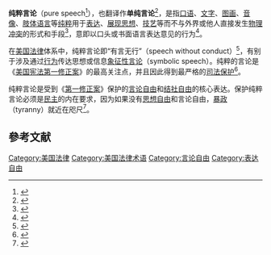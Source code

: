 {{Rough translation|time=2020-08-01T12:18:04+00:00}}
'''纯粹言论'''（pure speech<ref>{{cite book|author=杨泰顺|title=到宪政之路|url=https://books.google.com/books?id=x9EMAAAAYAAJ|year=1990|publisher=永然文化出版股份有限公司}}</ref>），也翻译作'''单纯言论'''<ref>{{cite web|url=http://nccur.lib.nccu.edu.tw/bitstream/140.119/74242/2/040202.pdf|title=论网络匿名言论之保障——以身分揭露程序为中心|work=国立政治大学图书馆|date=2013-12-06|url-status=|archiveurl=|archivedate=}}</ref>，是指[[口语|口语]]、[[文字|文字]]、[[图画|图画]]、[[音像|音像]]、[[肢体语言|肢体语言]]等[[纯粹|纯粹]]用于[[表达|表达]]、[[展现|展现]][[思想|思想]]、[[技艺|技艺]]等而不与外界或他人直接发生[[物理冲突|物理冲突]]的形式和手段<ref name="甄树青2000">{{cite book|author=甄树青|title=论表达自由|url=https://books.google.com/books?id=A3t4AAAAIAAJ|year=2000|publisher=社会科学文献出版社|isbn=978-7-80149-321-7}}</ref>，意即以口头或书面语言表达意见的行为<ref name="周伟2006">{{cite book|author=周伟|title=宪法基本权利: 原理・规范・应用|url=https://books.google.com/books?id=gMwPAQAAMAAJ|year=2006|publisher=法律出版社|isbn=978-7-5036-6608-7}}</ref>。

在[[美国法律|美国法律]]体系中，纯粹言论即“有言无行”（speech without conduct）<ref name="Pritchett1977">{{cite book|author=Charles Herman Pritchett|title=The American Constitution|url=https://books.google.com/books?id=UHS0AAAAIAAJ|year=1977|publisher=McGraw-Hill|isbn=978-0-07-050877-4}}</ref>，有别于涉及通过[[行为|行为]]传达思想或信息[[象征性言论|象征性言论]]（symbolic speech）。纯粹的言论是《[[美国宪法第一修正案|美国宪法第一修正案]]》的最高关注点，并且因此得到最严格的[[司法保护|司法保护]]<ref>{{cite book|title=Zoning and Planning Law Handbook|url=https://books.google.com/books?id=unhPAAAAMAAJ|year=2005|publisher=Clark Boardman Company|isbn=978-0-314-11890-5}}</ref>。

纯粹言论是受到《[[美国宪法第一修正案|第一修正案]]》保护的[[言论自由|言论自由]]和[[结社自由|结社自由]]的核心表达。保护纯粹言论必须是[[民主|民主]]的内在要求，因为如果没有[[思想自由|思想自由]]和言论自由，[[暴政|暴政]]（tyranny）就近在咫尺<ref name="SchultzVile2015">{{cite book|author1=David Schultz|author2=John R. Vile|title=The Encyclopedia of Civil Liberties in America|url=https://books.google.com/books?id=KngGCAAAQBAJ&pg=PA758|date=10 April 2015|publisher=Routledge|isbn=978-1-317-45713-8|pages=758–}}</ref>。

== 參考文献 ==
{{Reflist}}

{{law-stub}}

[[Category:美国法律|Category:美国法律]]
[[Category:美国法律术语|Category:美国法律术语]]
[[Category:言论自由|Category:言论自由]]
[[Category:表达自由|Category:表达自由]]